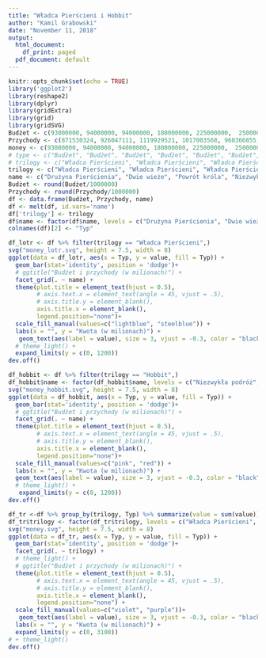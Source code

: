 ```yaml
---
title: "Władca Pierścieni i Hobbit"
author: "Kamil Grabowski"
date: "November 11, 2018"
output:
  html_document:
    df_print: paged
  pdf_document: default
---
```


```r
knitr::opts_chunk$set(echo = TRUE)
library('ggplot2')
library(reshape2)
library(dplyr)
library(gridExtra)
library(grid)
library(gridSVG)
Budżet <- c(93000000, 94000000, 94000000, 180000000, 225000000,  250000000)
Przychody <- c(871530324, 926047111, 1119929521, 1017003568, 960366855, 955119788)
money <- c(93000000, 94000000, 94000000, 180000000, 225000000,  250000000, 871530324, 926047111, 1119929521, 1017003568, 960366855, 955119788)
# type <- c("Budżet", "Budżet", "Budżet", "Budżet", "Budżet", "Budżet", "Boxoffice", "Boxoffice", "Boxoffice", "Boxoffice", "Boxoffice", "Boxoffice")
# trilogy <- c("Władca Pierścieni", "Władca Pierścieni", "Władca Pierścieni", "Hobbit", "Hobbit", "Hobbit", "Władca Pierścieni", "Władca Pierścieni", "Władca Pierścieni", "Hobbit", "Hobbit", "Hobbit" )
trilogy <- c("Władca Pierścieni", "Władca Pierścieni", "Władca Pierścieni", "Hobbit", "Hobbit", "Hobbit" )
name <- c("Drużyna Pierścienia", "Dwie wieże", "Powrót króla", "Niezwykła podróż", "Pustkowie Smauga", "Bitwa Pięciu Armii")
Budżet <- round(Budżet/1000000)
Przychody <- round(Przychody/1000000)
df <- data.frame(Budżet, Przychody, name)
df <- melt(df, id.vars='name')
df['trilogy'] <- trilogy
df$name <- factor(df$name, levels = c("Drużyna Pierścienia", "Dwie wieże", "Powrót króla", "Niezwykła podróż", "Pustkowie Smauga", "Bitwa Pięciu Armii"))
colnames(df)[2] <- "Typ"
```



```r
df_lotr <- df %>% filter(trilogy == "Władca Pierścieni",)
svg("money_lotr.svg", height = 7.5, width = 8)
ggplot(data = df_lotr, aes(x = Typ, y = value, fill = Typ)) +
  geom_bar(stat='identity', position = 'dodge')+
  # ggtitle("Budżet i przychody (w milionach)") +
  facet_grid(. ~ name) +
  theme(plot.title = element_text(hjust = 0.5),
        # axis.text.x = element_text(angle = 45, vjust = .5),
        # axis.title.y = element_blank(),
        axis.title.x = element_blank(),
        legend.position="none")+
  scale_fill_manual(values=c("lightblue", "steelblue")) +
  labs(x = "", y = "Kwota (w milionach)") +
   geom_text(aes(label = value), size = 3, vjust = -0.3, color = "black") +
  # theme_light() +
  expand_limits(y = c(0, 1200))
dev.off()
```
```r
df_hobbit <- df %>% filter(trilogy == "Hobbit",)
df_hobbit$name <- factor(df_hobbit$name, levels = c("Niezwykła podróż", "Pustkowie Smauga", "Bitwa Pięciu Armii"))
svg("money_hobbit.svg", height = 7.5, width = 8)
ggplot(data = df_hobbit, aes(x = Typ, y = value, fill = Typ)) +
  geom_bar(stat='identity', position = 'dodge')+
  # ggtitle("Budżet i przychody (w milionach)") +
  facet_grid(. ~ name) +
  theme(plot.title = element_text(hjust = 0.5),
        # axis.text.x = element_text(angle = 45, vjust = .5),
        # axis.title.y = element_blank(),
        axis.title.x = element_blank(),
        legend.position="none")+
  scale_fill_manual(values=c("pink", "red")) +
  labs(x = "", y = "Kwota (w milionach)") +
  geom_text(aes(label = value), size = 3, vjust = -0.3, color = "black") +
  # theme_light() +
   expand_limits(y = c(0, 1200))
dev.off()
```

```r
df_tr <-df %>% group_by(trilogy, Typ) %>% summarize(value = sum(value))
df_tr$trilogy <- factor(df_tr$trilogy, levels = c("Władca Pierścieni", "Hobbit"))
svg("money.svg", height = 7.5, width = 8)
ggplot(data = df_tr, aes(x = Typ, y = value, fill = Typ)) +
  geom_bar(stat='identity', position = 'dodge')+
  facet_grid(. ~ trilogy) + 
  # theme_light() + 
  # ggtitle("Budżet i przychody (w milionach)") +
  theme(plot.title = element_text(hjust = 0.5),
        # axis.text.x = element_text(angle = 45, vjust = .5),
        # axis.title.y = element_blank(),
        axis.title.x = element_blank(),
        legend.position="none") +
  scale_fill_manual(values=c("violet", "purple"))+
   geom_text(aes(label = value), size = 3, vjust = -0.3, color = "black") +
  labs(x = "", y = "Kwota (w milionach)") +
  expand_limits(y = c(0, 3100))
# + theme_light()
dev.off()
```
